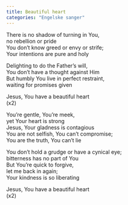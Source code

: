 ```yaml
---
title: Beautiful heart
categories: "Engelske sanger"
---
```


There is no shadow of turning in You,  
no rebellion or pride  
You don't know greed or envy or strife;  
Your intentions are pure and holy

Delighting to do the Father's will,  
You don't have a thought against Him  
But humbly You live in perfect restraint,  
waiting for promises given

Jesus, You have a beautiful heart  
(x2)

You're gentle, You're meek,  
yet Your heart is strong  
Jesus, Your gladness is contagious  
You are not selfish, You can't compromise;  
You are the truth, You can't lie

You don't hold a grudge or have a cynical eye;  
bitterness has no part of You  
But You're quick to forgive,  
let me back in again;  
Your kindness is so liberating

Jesus, You have a beautiful heart  
(x2)
